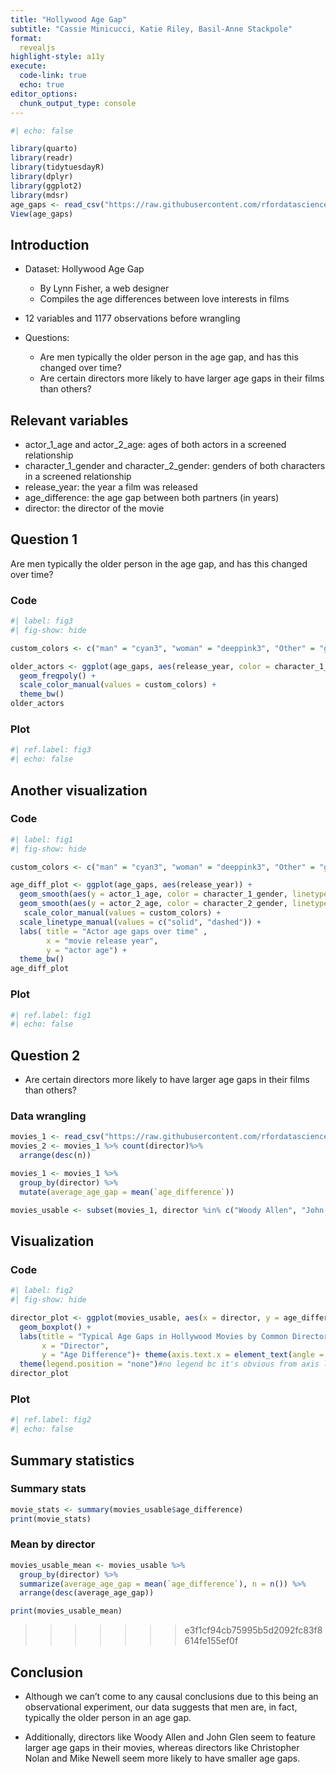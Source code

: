 ```yaml
---
title: "Hollywood Age Gap"
subtitle: "Cassie Minicucci, Katie Riley, Basil-Anne Stackpole"
format: 
  revealjs
highlight-style: a11y
execute:
  code-link: true
  echo: true
editor_options: 
  chunk_output_type: console
---
```

```r
#| echo: false

library(quarto)
library(readr)
library(tidytuesdayR)
library(dplyr)
library(ggplot2)
library(mdsr)
age_gaps <- read_csv("https://raw.githubusercontent.com/rfordatascience/tidytuesday/master/data/2023/2023-02-14/age_gaps.csv", show_col_types = FALSE)
View(age_gaps)
```


## Introduction

* Dataset: Hollywood Age Gap
  + By Lynn Fisher, a web designer
  + Compiles the age differences between love interests in films
  
* 12 variables and 1177 observations before wrangling

* Questions: 
  + Are men typically the older person in the age gap, and has this changed over time?
  + Are certain directors more likely to have larger age gaps in their films than others?


## Relevant variables
* actor_1_age and actor_2_age: ages of both actors in a screened relationship
* character_1_gender and character_2_gender: genders of both characters in a screened relationship
* release_year: the year a film was released
* age_difference: the age gap between both partners (in years)
* director: the director of the movie


## Question 1 {.smaller}

Are men typically the older person in the age gap, and has this changed over time?

::: {.panel-tabset}

### Code

```r
#| label: fig3
#| fig-show: hide

custom_colors <- c("man" = "cyan3", "woman" = "deeppink3", "Other" = "gray")

older_actors <- ggplot(age_gaps, aes(release_year, color = character_1_gender))+
  geom_freqpoly() +
  scale_color_manual(values = custom_colors) +
  theme_bw()
older_actors
```

### Plot

```r
#| ref.label: fig3
#| echo: false 
```

:::

## Another visualization

::: {.panel-tabset}

### Code

```r
#| label: fig1
#| fig-show: hide

custom_colors <- c("man" = "cyan3", "woman" = "deeppink3", "Other" = "gray")

age_diff_plot <- ggplot(age_gaps, aes(release_year)) +
  geom_smooth(aes(y = actor_1_age, color = character_1_gender, linetype = "Actor 1")) +
  geom_smooth(aes(y = actor_2_age, color = character_2_gender, linetype = "Actor 2")) +
   scale_color_manual(values = custom_colors) +
  scale_linetype_manual(values = c("solid", "dashed")) +
  labs( title = "Actor age gaps over time" ,
        x = "movie release year",
        y = "actor age") +
  theme_bw()
age_diff_plot
```

### Plot

```r
#| ref.label: fig1
#| echo: false 
```

:::

## Question 2
 
* Are certain directors more likely to have larger age gaps in their films than others?

### Data wrangling

```r
movies_1 <- read_csv("https://raw.githubusercontent.com/rfordatascience/tidytuesday/master/data/2023/2023-02-14/age_gaps.csv", show_col_types = FALSE)
movies_2 <- movies_1 %>% count(director)%>%
  arrange(desc(n))
```

```r
movies_1 <- movies_1 %>%
  group_by(director) %>%
  mutate(average_age_gap = mean(`age_difference`)) 

```

```r
movies_usable <- subset(movies_1, director %in% c("Woody Allen", "John Glen", "Martin Scorsese", "Mike Newell", "Steven Spielberg", "Christopher Nolan", "David Fincher", "Dennis Dugan", "Guy Hamilton", "Mike Nichols"))

```

## Visualization

::: {.panel-tabset}

### Code

```r
#| label: fig2
#| fig-show: hide

director_plot <- ggplot(movies_usable, aes(x = director, y = age_difference, fill= director)) +
  geom_boxplot() +
  labs(title = "Typical Age Gaps in Hollywood Movies by Common Directors",
       x = "Director",
       y = "Age Difference")+ theme(axis.text.x = element_text(angle = 90, vjust = 0.5, hjust=1))+
  theme(legend.position = "none")#no legend bc it's obvious from axis labels
director_plot
```

### Plot

```r
#| ref.label: fig2
#| echo: false 
```

:::

## Summary statistics

::: {.panel-tabset}

### Summary stats

```r
movie_stats <- summary(movies_usable$age_difference)
print(movie_stats)

```

### Mean by director

```r
movies_usable_mean <- movies_usable %>%
  group_by(director) %>%
  summarize(average_age_gap = mean(`age_difference`), n = n()) %>%
  arrange(desc(average_age_gap))

print(movies_usable_mean)

```
>>>>>>> e3f1cf94cb75995b5d2092fc83f8614fe155ef0f

:::

## Conclusion

* Although we can't come to any causal conclusions due to this being an observational experiment, our data suggests that men are, in fact, typically the older person in an age gap.

* Additionally, directors like Woody Allen and John Glen seem to feature larger age gaps in their movies, whereas directors like Christopher Nolan and Mike Newell seem more likely to have smaller age gaps.
